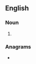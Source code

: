 {{also|Bozos}}
==English==

===Noun===
{{head|en|noun plural form}}

# {{plural of|bozo|lang=en}}

===Anagrams===
* {{anagrams|en|zobos}}